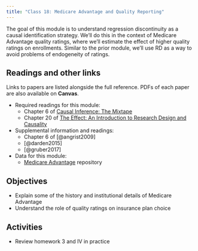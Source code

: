 ```yaml
---
title: "Class 18: Medicare Advantage and Quality Reporting"
---
```


The goal of this module is to understand regression discontinuity as a causal identification strategy. We'll do this in the context of Medicare Advantage quality ratings, where we'll estimate the effect of higher quality ratings on enrollments. Similar to the prior module, we'll use RD as a way to avoid problems of endogeneity of ratings.


## Readings and other links

Links to papers are listed alongside the full reference. PDFs of each paper are also available on **Canvas**.

- <i class="fas fa-book"></i> Required readings for this module:
    - Chapter 6 of [Causal Inference: The Mixtape](https://mixtape.scunning.com/)
    - Chapter 20 of [The Effect: An Introduction to Research Design and Causality](https://theeffectbook.net/)
- <i class="fas fa-external-link-square-alt"></i> Supplemental information and readings:
    - Chapter 6 of [@angrist2009]
    - [@darden2015]
    - [@gruber2017]    
- <i class="fa fa-database"></i> Data for this module:
    - [Medicare Advantage](https://github.com/imccart/ma-class) repository

## Objectives

- Explain some of the history and institutional details of Medicare Advantage 
- Understand the role of quality ratings on insurance plan choice

## Activities

- Review homework 3 and IV in practice